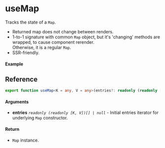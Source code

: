 
<Meta title="State/useMap" component={Example} />

# useMap

Tracks the state of a `Map`.

- Returned map does not change between renders.
- 1-to-1 signature with common `Map` object, but it's 'changing' methods are wrapped, to cause
  component rerender.  
  Otherwise, it is a regular `Map`.
- SSR-friendly.

#### Example

<Canvas>
  <Story story={Example} inline />
</Canvas>

## Reference

```ts
export function useMap<K = any, V = any>(entries?: readonly (readonly [K, V])[] | null): Map<K, V>;
```

#### Arguments

- **entries** _`readonly (readonly [K, V])[] | null`_ - Initial entries iterator for underlying
  `Map` constructor.

#### Return

- `Map` instance.
